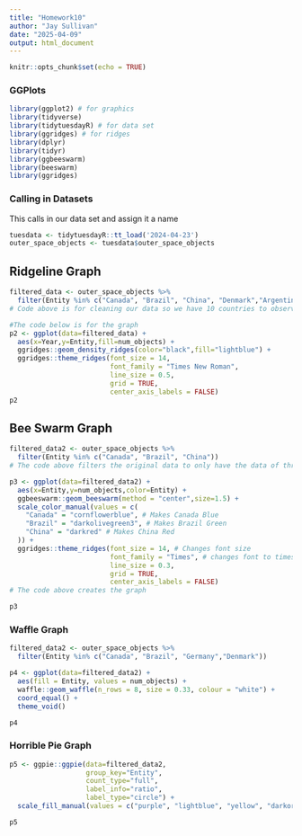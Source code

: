 ```yaml
---
title: "Homework10"
author: "Jay Sullivan"
date: "2025-04-09"
output: html_document
---
```


```r
knitr::opts_chunk$set(echo = TRUE)
```

### GGPlots
```r
library(ggplot2) # for graphics
library(tidyverse)
library(tidytuesdayR) # for data set
library(ggridges) # for ridges
library(dplyr)
library(tidyr)
library(ggbeeswarm)
library(beeswarm)
library(ggridges)
```   

### Calling in Datasets
This calls in our data set and assign it a name
```r
tuesdata <- tidytuesdayR::tt_load('2024-04-23')
outer_space_objects <- tuesdata$outer_space_objects
```


## Ridgeline Graph
```r
filtered_data <- outer_space_objects %>%
  filter(Entity %in% c("Canada", "Brazil", "China", "Denmark","Argentina","Chile","Colombia","Finland","France","Germany"))
# Code above is for cleaning our data so we have 10 countries to observe

#The code below is for the graph
p2 <- ggplot(data=filtered_data) +
  aes(x=Year,y=Entity,fill=num_objects) +
  ggridges::geom_density_ridges(color="black",fill="lightblue") +
  ggridges::theme_ridges(font_size = 14,
                         font_family = "Times New Roman",
                         line_size = 0.5,
                         grid = TRUE,
                         center_axis_labels = FALSE)
p2
```

## Bee Swarm Graph
```r
filtered_data2 <- outer_space_objects %>%
  filter(Entity %in% c("Canada", "Brazil", "China"))
# The code above filters the original data to only have the data of three countries

p3 <- ggplot(data=filtered_data2) +
  aes(x=Entity,y=num_objects,color=Entity) +
  ggbeeswarm::geom_beeswarm(method = "center",size=1.5) +
  scale_color_manual(values = c(
    "Canada" = "cornflowerblue", # Makes Canada Blue
    "Brazil" = "darkolivegreen3", # Makes Brazil Green
    "China" = "darkred" # Makes China Red
  )) +
  ggridges::theme_ridges(font_size = 14, # Changes font size
                         font_family = "Times", # changes font to times
                         line_size = 0.3,
                         grid = TRUE,
                         center_axis_labels = FALSE)
# The code above creates the graph
```
```r
p3
```

### Waffle Graph
```r
filtered_data2 <- outer_space_objects %>%
  filter(Entity %in% c("Canada", "Brazil", "Germany","Denmark"))

p4 <- ggplot(data=filtered_data2) +
  aes(fill = Entity, values = num_objects) +
  waffle::geom_waffle(n_rows = 8, size = 0.33, colour = "white") +
  coord_equal() +
  theme_void()
```
```r
p4
```


### Horrible Pie Graph
```r
p5 <- ggpie::ggpie(data=filtered_data2,
                   group_key="Entity",
                   count_type="full",
                   label_info="ratio",
                   label_type="circle") +
  scale_fill_manual(values = c("purple", "lightblue", "yellow", "darkorange"))
```
```r
p5
```
